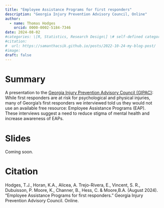 ```yaml
---
title: "Employee Assistance Programs for first responders"
description: "Georgia Injury Prevention Advisory Council, Online"
author:
  - name: Thomas Hodges
    orcid: 0000-0002-5184-7346
date: 2024-08-02
#categories: \[R, Statistics, Research Design\] \# self-defined categories
#citation: 
#  url: https://samanthacsik.github.io/posts/2022-10-24-my-blog-post/ 
#image: 
draft: false
---
```


# Summary

A presentation to the [Georgia Injury Prevention Advisory Council (GIPAC)](https://dph.georgia.gov/health-topics/injury-prevention-program/georgia-injury-prevention-advisory-council-gipac): While first responders are at risk for psychological and physical injuries, many of Georgia's first responders we interviewed told us they would not use an available free resource: Employee Assistance Programs (EAP). These interviews suggest a need to reduce stigma of mental health and increase awareness of EAPs.

# Slides

Coming soon.

# Citation

Hodges, T.J., Horan, K.A., Alicea, A. Trejo-Rivera, E., Vincent, S. R., Dubuisson, P. Moore, K., Channer, B., Hess, C. & Moore,B.A. (August 2024). “Employee Assistance Programs for first responders.” Georgia Injury Prevention Advisory Council. Online.

